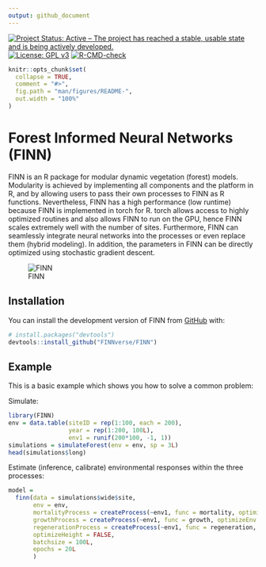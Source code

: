 ```yaml
---
output: github_document
---
```


<!-- badges: start -->
[![Project Status: Active -- The project has reached a stable, usable state and is being actively developed.](http://www.repostatus.org/badges/latest/active.svg)](http://www.repostatus.org/#active) [![License: GPL v3](https://img.shields.io/badge/License-GPL%20v3-blue.svg)](https://www.gnu.org/licenses/gpl-3.0) [![R-CMD-check](https://github.com/FINNverse/FINN/actions/workflows/R-CMD-check.yaml/badge.svg)](https://github.com/FINNverse/FINN/actions/workflows/R-CMD-check.yaml)
<!-- badges: end -->

<!-- README.md is generated from README.Rmd. Please edit that file -->

```r
knitr::opts_chunk$set(
  collapse = TRUE,
  comment = "#>",
  fig.path = "man/figures/README-",
  out.width = "100%"
)
```

# Forest Informed Neural Networks (FINN)
FINN is an R package for modular dynamic vegetation (forest) models. Modularity is achieved by implementing all components and the platform in R, and by allowing users to pass their own processes to FINN as R functions. Nevertheless, FINN has a high performance (low runtime) because FINN is implemented in torch for R. torch allows access to highly optimized routines and also allows FINN to run on the GPU, hence FINN scales extremely well with the number of sites. Furthermore, FINN can seamlessly integrate neural networks into the processes or even replace them (hybrid modeling). In addition, the parameters in FINN can be directly optimized using stochastic gradient descent.



![FINN](vignettes/annimated-plots/combined_iterations.gif)




## Installation

You can install the development version of FINN from [GitHub](https://github.com/) with:

``` r
# install.packages("devtools")
devtools::install_github("FINNverse/FINN")
```

## Example

This is a basic example which shows you how to solve a common problem:

Simulate:
```r
library(FINN)
env = data.table(siteID = rep(1:100, each = 200),
                 year = rep(1:200, 100L),
                 env1 = runif(200*100, -1, 1))
simulations = simulateForest(env = env, sp = 3L)
head(simulations$long)
```

Estimate (inference, calibrate) environmental responses within the three processes:

```r
model = 
  finn(data = simulations$wide$site,
       env = env,
       mortalityProcess = createProcess(~env1, func = mortality, optimizeEnv = TRUE, optimizeSpecies = FALSE),
       growthProcess = createProcess(~env1, func = growth, optimizeEnv = TRUE, optimizeSpecies = FALSE),
       regenerationProcess = createProcess(~env1, func = regeneration, optimizeEnv = TRUE, optimizeSpecies = FALSE),
       optimizeHeight = FALSE,
       batchsize = 100L,
       epochs = 20L
       )
```


